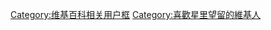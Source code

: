 {{Userbox-r
  |border-c = #000000
  |border-s = 1
  |id-c     = #FFCC00
  |id-s     = 10
  |id-fc    = #FFFF00
  |info-c   = #ffff00
  |info-s   = 10
  |info-fc  = #000000
  |id       = {{lang|ja|星里<br>もちる}}
  |info     = 這個用戶是'''[[星里望留]]'''的迷。
}}
<noinclude>[[Category:维基百科相关用户框]]</noinclude>
[[Category:喜歡星里望留的維基人]]